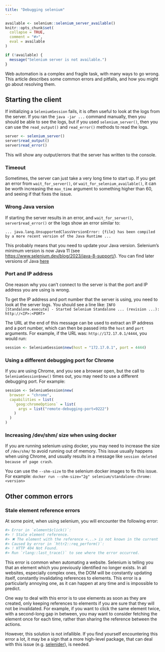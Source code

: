 ```yaml
---
title: "Debugging selenium"
---
```


```r
available <- selenium::selenium_server_available()
knitr::opts_chunk$set(
  collapse = TRUE,
  comment = "#>",
  eval = available
)
```

```r
if (!available) {
  message("Selenium server is not available.")
}
```

Web automation is a complex and fragile task, with many ways to go wrong.
This article describes some common errors and pitfalls, and how you might
go about resolving them.

## Starting the client

If initializing a `SeleniumSession` fails, it is often useful to look at
the logs from the server. If you ran the `java -jar ...` command manually, then
you should be able to see the logs, but if you used `selenium_server()`, then
you can use the `read_output()` and `read_error()` methods to read the logs.

```r
server <- selenium_server()
server$read_output()
server$read_error()
```

This will show any output/errors that the server has written to the console.

### Timeout

Sometimes, the server can just take a very long time to start up. If you get
an error from `wait_for_server()`, or `wait_for_selenium_available()`, it can
be worth increasing the `max_time` argument to something higher than 60, and
seeing if that fixes the issue.

### Wrong Java version

If starting the server results in an error, and `wait_for_server()`,
`server$read_error()` or the logs show an error similar to:

`... java.lang.UnsupportedClassVersionError: {file} has been compiled by a more
recent version of the Java Runtime ...`

This probably means that you need to update your Java version. Selenium's
minimum version is now Java 11 (see
<https://www.selenium.dev/blog/2023/java-8-support/>). You can find later
versions of Java [here](https://www.oracle.com/java/technologies/downloads/)

### Port and IP address
One reason why you can't connect to the server is that the port and IP address you
are using is wrong.

To get the IP address and port number that the server is using, you need to look
at the server logs. You should see a line like:
`INFO [Standalone.execute] - Started Selenium Standalone ... (revision ...): http://<IP>:<PORT>`

The URL at the end of this message can be used to extract an IP address and a port number, which
can then be passed into the `host` and `port` arguments. For example, if the URL was:
`http://172.17.0.1/4444`, you would run:

```r
session <- SeleniumSession$new(host = "172.17.0.1", port = 4444)
```

### Using a different debugging port for Chrome
If you are using Chrome, and you see a browser open, but the call to
`SeleniumSession$new()` times out, you may need to use a different debugging port.
For example:

```r
session <- SeleniumSession$new(
  browser = "chrome",
  capabilities = list(
    `goog:chromeOptions` = list(
      args = list("remote-debugging-port=9222")
    )
  )
)
```

### Increasing /dev/shm/ size when using docker
If you are running selenium using docker, you may need to increase the size of
`/dev/shm/` to avoid running out of memory. This issue usually happens when
using Chrome, and usually results in a message like
`session deleted because of page crash`.

You can use the `--shm-size` to the selenium docker images to fix this issue.
For example:
`docker run --shm-size="2g" selenium/standalone-chrome:<version>`

## Other common errors

### Stale element reference errors
At some point, when using selenium, you will encounter the following error:

```r
#> Error in `element$click()`:
#> ! Stale element reference.
#> ✖ The element with the reference <...> is not known in the current browsing context
#> Caused by error in `httr2::req_perform()`:
#> ! HTTP 404 Not Found.
#> Run `rlang::last_trace()` to see where the error occurred.
```

This error is common when automating a website. Selenium is telling you that
an element which you previously identified no longer exists. In all websites,
especially complex ones, the DOM will be constantly updating itself, constantly
invalidating references to elements. This error is a particularly annoying one,
as it can happen at any time and is impossible to predict.

One way to deal with this error is to use elements as soon as they are created,
only keeping references to elements if you are sure that they will not be
invalidated. For example, if you want to click the same element twice, with
a second-long gap in between, you may want to consider fetching the element
once for each time, rather than sharing the reference between the actions.

However, this solution is not infallible. If you find yourself encountering
this error a lot, it may be a sign that a more high-level package, that can
deal with this issue (e.g. [selenider](https://github.com/ashbythorpe/selenider)),
is needed.
